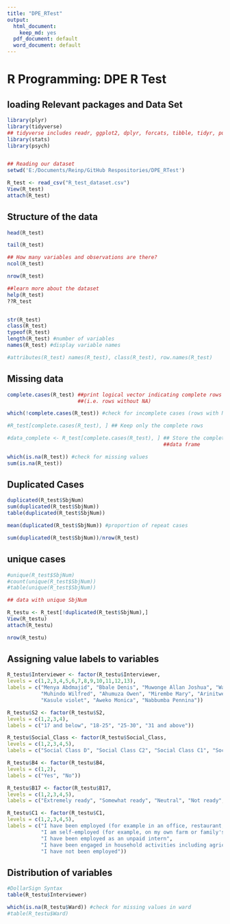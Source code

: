 ```yaml
---
title: "DPE_RTest"
output:
  html_document: 
    keep_md: yes
  pdf_document: default
  word_document: default
---
```


# R Programming: DPE R Test

## loading Relevant packages and Data Set
```r
library(plyr)
library(tidyverse)
## tidyverse includes readr, ggplot2, dplyr, forcats, tibble, tidyr, purrr, stringr
library(stats)
library(psych)


## Reading our dataset
setwd('E:/Documents/Reinp/GitHub Respositories/DPE_RTest')

R_test <- read_csv("R_test_dataset.csv")
View(R_test)
attach(R_test)

```

## Structure of the data
```r

head(R_test)

tail(R_test)

## How many variables and observations are there?
ncol(R_test)

nrow(R_test)

##learn more about the dataset
help(R_test)
??R_test


str(R_test)
class(R_test)
typeof(R_test) 
length(R_test) #number of variables
names(R_test) #display variable names

#attributes(R_test) names(R_test), class(R_test), row.names(R_test)

```


## Missing data
```r
complete.cases(R_test) ##print logical vector indicating complete rows
                       ##(i.e. rows without NA)

which(!complete.cases(R_test)) #check for incomplete cases (rows with NA)

#R_test[complete.cases(R_test), ] ## Keep only the complete rows

#data_complete <- R_test[complete.cases(R_test), ] ## Store the complete cases subset in a new
                                                   ##data frame

which(is.na(R_test)) #check for missing values
sum(is.na(R_test))

```

## Duplicated Cases
```r
duplicated(R_test$SbjNum)
sum(duplicated(R_test$SbjNum))
table(duplicated(R_test$SbjNum))

mean(duplicated(R_test$SbjNum)) #proportion of repeat cases

sum(duplicated(R_test$SbjNum))/nrow(R_test)
```

## unique cases
```r

#unique(R_test$SbjNum)
#count(unique(R_test$SbjNum))
#table(unique(R_test$SbjNum))

## data with unique SbjNum

R_testu <- R_test[!duplicated(R_test$SbjNum),]
View(R_testu)
attach(R_testu)

nrow(R_testu)
```

## Assigning value labels to variables
```r
R_testu$Interviewer <- factor(R_testu$Interviewer,
levels = c(1,2,3,4,5,6,7,8,9,10,11,12,13),
labels = c("Menya Abdmajid", "Bbale Denis", "Muwonge Allan Joshua", "Wambi Ken Paul", "Wabwire Thomas",
           "Muhindo Wilfred", "Ahumuza Owen", "Mirembe Mary", "Arinitwe Mackline", "Alum Maria",
           "Kasule violet", "Aweko Monica", "Nabbumba Pennina"))

R_testu$S2 <- factor(R_testu$S2,
levels = c(1,2,3,4),
labels = c("17 and below", "18-25", "25-30", "31 and above"))

R_testu$Social_Class <- factor(R_testu$Social_Class,
levels = c(1,2,3,4,5),
labels = c("Social Class D", "Social Class C2", "Social Class C1", "Social Class B", "Social Class A"))

R_testu$B4 <- factor(R_testu$B4,
levels = c(1,2),
labels = c("Yes", "No"))

R_testu$B17 <- factor(R_testu$B17,
levels = c(1,2,3,4,5),
labels = c("Extremely ready", "Somewhat ready", "Neutral", "Not ready", "Definitely not ready"))

R_testu$C1 <- factor(R_testu$C1,
levels = c(1,2,3,4,5),
labels = c("I have been employed (for example in an office, restaurant,", 
           "I am self-employed (for example, on my own farm or family's", 
           "I have been employed as an unpaid intern", 
           "I have been engaged in household activities including agricu", 
           "I have not been employed"))

```


## Distribution of variables
```r

#DollarSign Syntax
table(R_testu$Interviewer)

which(is.na(R_testu$Ward)) #check for missing values in ward
#table(R_testu$Ward)


```

